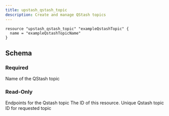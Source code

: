 ```yaml
---
title: upstash_qstash_topic
description: Create and manage QStash topics
---
```




<RequestExample>

```hcl example.tf
resource "upstash_qstash_topic" "exampleQstashTopic" {
  name = "exampleQstashTopicName"
}
```

</RequestExample>

## Schema

### Required

<ParamField query="name" type="string" required>
    Name of the QStash topic
</ParamField>

### Read-Only

<ResponseField name="endpoints" type="list(map(string))">
    Endpoints for the Qstash topic
</ResponseField>

<ResponseField name="id" type="string">
    The ID of this resource.
</ResponseField>

<ResponseField name="topic_id" type="string">
    Unique Qstash topic ID for requested topic
</ResponseField>
